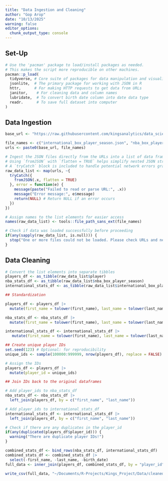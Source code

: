 ```yaml
---
title: "Data Ingestion and Cleaning"
author: "Gop Arop"
date: "10/13/2025"
warning: false
editor_options: 
  chunk_output_type: console
---
```

## Set-Up

```r

# Use the 'pacman' package to load/install packages as needed.
# This makes the script more reproducible on other machines.
pacman::p_load(
  tidyverse, # Core suite of packages for data manipulation and visualization
  jsonlite,  # The primary package for working with JSON in R
  httr,      # For making HTTP requests to get data from URLs
  janitor,    # For cleaning data and column names
  lubridate,  # To convert birth date column into date data type 
  readr.      # To save full dataset into computer 
)
```

## Data Ingestion

```r

base_url <- "https://raw.githubusercontent.com/kingsanalytics/data_science_project_sep_2025/refs/heads/dev/api_data_files/"

file_names <- c("international_box_player_season.json", "nba_box_player_season.json", "player.json")
urls <- paste0(base_url, file_names)
```

```r
# Ingest the JSON files directly from the URLs into a list of data frames.
# Using `fromJSON` with `flatten = TRUE` helps simplify nested JSON structures.
# A `tryCatch` block is included to handle potential network errors gracefully.
raw_data_list <- map(urls, ~{
  tryCatch({
    fromJSON(.x, flatten = TRUE)
  }, error = function(e) {
    message(paste("Failed to read or parse URL:", .x))
    message("Error message:", e$message)
    return(NULL) # Return NULL if an error occurs
  })
})

# Assign names to the list elements for easier access
names(raw_data_list) <- tools::file_path_sans_ext(file_names)

# Check if data was loaded successfully before proceeding
if(any(sapply(raw_data_list, is.null))) {
  stop("One or more files could not be loaded. Please check URLs and network connection.")
}

```

## Data Cleaning

```r

# Convert the list elements into separate tibbles
players_df <- as_tibble(raw_data_list$player)
nba_stats_df <- as_tibble(raw_data_list$nba_box_player_season)
international_stats_df <- as_tibble(raw_data_list$international_box_player_season)

```

```r
## Standardization

players_df <- players_df |>
  mutate(first_name = tolower(first_name), last_name = tolower(last_name))

nba_stats_df <- nba_stats_df |>
  mutate(first_name = tolower(first_name), last_name = tolower(last_name))

international_stats_df <- international_stats_df |>
   mutate(first_name = tolower(first_name), last_name = tolower(last_name))

```


```r
## Create unique player IDs
set.seed(123) # Optional: for reproducibility
unique_ids <- sample(100000:999999, nrow(players_df), replace = FALSE)

# Assign the IDs
players_df <- players_df |>
  mutate(player_id = unique_ids)

```

```r
## Join IDs back to the original dataframes

# Add player_ids to nba_stats_df
nba_stats_df <- nba_stats_df |>
  left_join(players_df, by = c("first_name", "last_name"))

# Add player_ids to international_stats_df
international_stats_df <- international_stats_df |>
  left_join(players_df, by = c("first_name", "last_name"))

# Check if there are any duplicates in the player_id
if(any(duplicated(players_df$player_id))) {
  warning("There are duplicate player IDs!")
}
```

```r
combined_stats_df <- bind_rows(nba_stats_df, international_stats_df)
combined_stats_df <- combined_stats_df |>
  select(-first_name, -last_name, -birth_date)
full_data <- inner_join(players_df, combined_stats_df, by = "player_id")
```

```r
write_csv(full_data, "~/Documents/R-Projects/Kings_Project/Data/cleaned_kings_player_data.csv")
```

